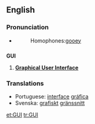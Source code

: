 ==English==

===Pronunciation===
*{{audio|en-us-GUI.ogg|Audio (US)}}
*:Homophones:[[gooey]]

==={{acronym}}===
<!-- but also pronounced as an initialism -->
'''GUI'''

# {{computing}} '''[[graphical user interface|Graphical User Interface]]'''

===Translations===

*Portuguese: [[interface]] [[gráfica]]
*Svenska: [[grafisk]]t [[gränssnitt]]

[[et:GUI]]
[[tr:GUI]]